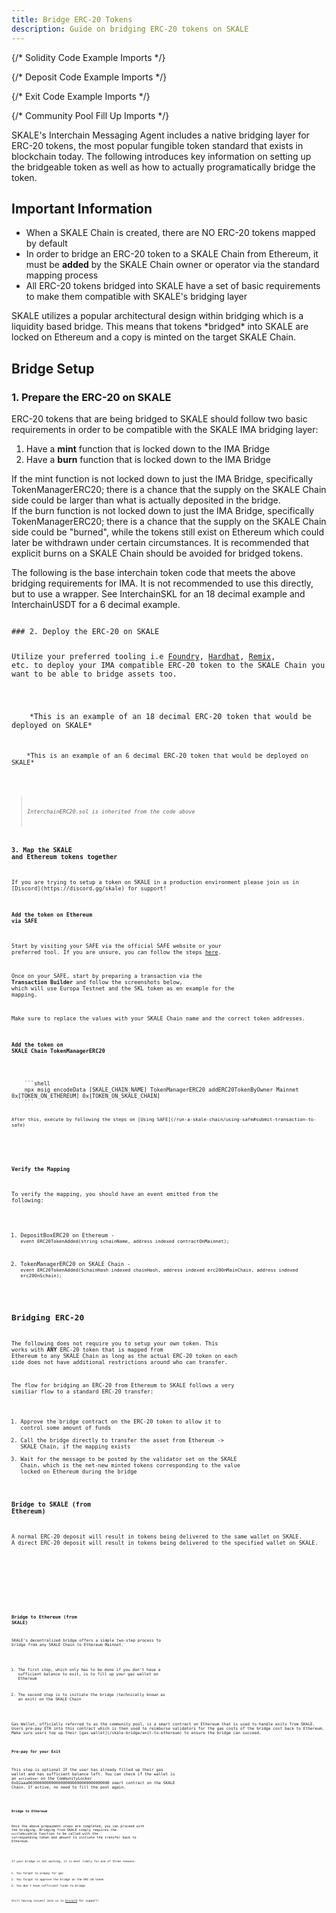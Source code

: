 ```yaml
---
title: Bridge ERC-20 Tokens
description: Guide on bridging ERC-20 tokens on SKALE
---
```



{/* Solidity Code Example Imports */}

{/* Deposit Code Example Imports */}

{/* Exit Code Example Imports */}

{/* Community Pool Fill Up Imports */}

SKALE's Interchain Messaging Agent includes a native bridging layer for ERC-20 tokens, the most popular fungible token standard
that exists in blockchain today. The following introduces key information on setting up the bridgeable token as well as how
to actually programatically bridge the token.

## Important Information

- When a SKALE Chain is created, there are NO ERC-20 tokens mapped by default
- In order to bridge an ERC-20 token to a SKALE Chain from Ethereum, it must be **added** by the SKALE Chain owner or operator
via the standard mapping process
- All ERC-20 tokens bridged into SKALE have a set of basic requirements to make them compatible with SKALE's bridging layer

<Aside type="note">
SKALE utilizes a popular architectural design within bridging which is a liquidity based bridge.
This means that tokens *bridged* into SKALE are locked on Ethereum and a copy is minted on the target SKALE Chain.
</Aside>

## Bridge Setup

### 1. Prepare the ERC-20 on SKALE

ERC-20 tokens that are being bridged to SKALE should follow two basic requirements in order to be compatible with the SKALE IMA
bridging layer:

1. Have a **mint** function that is locked down to the IMA Bridge
2. Have a **burn** function that is locked down to the IMA Bridge

<Aside type="danger" title="Caution on Minting">
If the mint function is not locked down to just the IMA Bridge, specifically TokenManagerERC20; there is a chance that
the supply on the SKALE Chain side could be larger than what is actually deposited in the bridge.
</Aside>

<Aside type="danger" title="Caution on Burning">
If the burn function is not locked down to just the IMA Bridge, specifically TokenManagerERC20; there is a chance that
the supply on the SKALE Chain side could be "burned", while the tokens still exist on Ethereum which could later be withdrawn under
certain circumstances. It is recommended that explicit burns on a SKALE Chain should be avoided for bridged tokens.
</Aside>

The following is the base interchain token code that meets the above bridging requirements for IMA. It is not recommended to use this directly, but to use a wrapper. See InterchainSKL for an 18 decimal example and InterchainUSDT for a 6 decimal example.

<Code code={InterchainERC20Code} lang="solidity" title="InterchainERC20.sol" />
### 2. Deploy the ERC-20 on SKALE

Utilize your preferred tooling i.e [Foundry](https://getfoundry.sh), [Hardhat](https://hardhat.org), [Remix](https://remix.ethereum.org/#lang=en&optimize=false&runs=200&evmVersion=paris&version=soljson-v0.8.19+commit.7dd6d404.js), etc. to deploy your IMA compatible ERC-20 token to the SKALE Chain you want to be able to bridge assets too.

<Tabs>
  <TabItem label="InterchainSKL.sol">
    *This is an example of an 18 decimal ERC-20 token that would be deployed on SKALE*
    <Code code={InterchainSKLCode} lang="solidity" />
  </TabItem>
  <TabItem label="InterchainUSDT.sol">
    *This is an example of an 6 decimal ERC-20 token that would be deployed on SKALE*
    <Code code={InterchainUSDTCode} lang="solidity" />
  </TabItem>
</Tabs>

> *InterchainERC20.sol is inherited from the code above*

### 3. Map the SKALE and Ethereum tokens together

<Aside type="note">
If you are trying to setup a token on SKALE in a production environment please join us in [Discord](https://discord.gg/skale) for support!
</Aside>

#### Add the token on Ethereum via SAFE

Start by visiting your SAFE via the official SAFE website or your preferred tool. If you are unsure, you can follow the steps [here](/run-a-skale-chain/using-safe).

Once on your SAFE, start by preparing a transaction via the **Transaction Builder** and follow the screenshots below, which will use Europa Testnet and the SKL token as en example for the mapping.

<Aside type="caution">
Make sure to replace the values with your SKALE Chain name and the correct token addresses.
</Aside>

#### Add the token on SKALE Chain TokenManagerERC20
<Tabs>
  <TabItem label="Multisigwallet CLI">
    ```shell
    npx msig encodeData [SKALE_CHAIN_NAME] TokenManagerERC20 addERC20TokenByOwner Mainnet 0x[TOKEN_ON_ETHEREUM] 0x[TOKEN_ON_SKALE_CHAIN]
    ```

    After this, execute by following the steps on [Using SAFE](/run-a-skale-chain/using-safe#submit-transaction-to-safe)
  </TabItem>
</Tabs>

#### Verify the Mapping

To verify the mapping, you should have an event emitted from the following:

1. DepositBoxERC20 on Ethereum - `event ERC20TokenAdded(string schainName, address indexed contractOnMainnet);`

2. TokenManagerERC20 on SKALE Chain - `event ERC20TokenAdded(SchainHash indexed chainHash, address indexed erc20OnMainChain, address indexed erc20OnSchain);`

## Bridging ERC-20

The following does not require you to setup your own token. This works with **ANY** ERC-20 token that is mapped from Ethereum to any SKALE Chain as long as the actual ERC-20 token on each side does not have additional restrictions around who can transfer.

The flow for bridging an ERC-20 from Ethereum to SKALE follows a very similiar flow to a standard ERC-20 transfer:

1. Approve the bridge contract on the ERC-20 token to allow it to control some amount of funds
2. Call the bridge directly to transfer the asset from Ethereum -> SKALE Chain, if the mapping exists
3. Wait for the message to be posted by the validator set on the SKALE Chain, which is the net-new minted tokens corresponding to the value locked on Ethereum during the bridge

### Bridge to SKALE (from Ethereum)

<Aside type="note">
A normal ERC-20 deposit will result in tokens being delivered to the same wallet on SKALE.
A direct ERC-20 deposit will result in tokens being delivered to the specified wallet on SKALE.
</Aside>

<Tabs>
  <TabItem label="bridge.js">
    <Code code={depositERC20Js} lang="js" />
  </TabItem>
  <TabItem label="bridgeDirect.js">
    <Code code={depositERC20DirectJs} lang="js" />
  </TabItem>
</Tabs>

### Bridge to Ethereum (from SKALE)

SKALE's decentralized bridge offers a simple two-step process to bridge from any SKALE Chain to Ethereum Mainnet.

1. The first step, which only has to be done if you don't have a sufficient balance to exit, is to fill up your gas wallet on Ethereum

2. The second step is to initiate the bridge (technically known as an exit) on the SKALE Chain


<Aside type="note">
Gas Wallet, officially referred to as the community pool, is a smart contract on Ethereum that is used to handle exits from SKALE. Users pre-pay ETH into this contract which is then used to reimburse validators for the gas costs of the bridge cost back to Ethereum. Make sure users top up their [gas wallet](/skale-bridge/exit-to-ethereum) to ensure the bridge can succeed.
</Aside>

#### Pre-pay for your Exit

This step is optional IF the user has already filled up their gas wallet and has sufficient balance left.
You can check if the wallet is an `activeUser` on the CommunityLocker 0xD2aaa00300000000000000000000000000000000 smart contract on the SKALE Chain. If active, no need to fill the pool again.

<Code code={fillCommunityPoolJs} lang="js" title="fillCommunityPool.js" />

#### Bridge to Ethereum

Once the above prepayment steps are completed, you can proceed with the bridging.
Bridging from SKALE simply requires the `exitToMainERC20` function to be called with the corresponding token and amount to initiate the transfer back to Ethereum.

<Code code={exitERC20Js} lang="js" title="exit.js" />

<Aside type="note">
If your bridge is not working, it is most likely for one of three reasons:

1. You forgot to prepay for gas
2. You forgot to approve the bridge on the ERC-20 token
3. You don't have sufficient funds to bridge

Still having issues? Join us in [Discord](https://discord.gg/skale) for support!
</Aside>